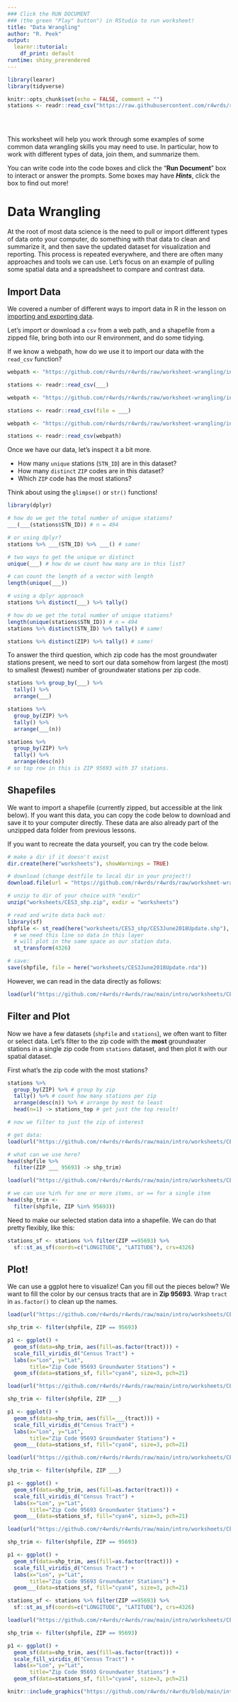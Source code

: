 ```yaml
---
### Click the RUN DOCUMENT 
### (the green "Play" button") in RStudio to run worksheet!
title: "Data Wrangling"
author: "R. Peek"
output: 
  learnr::tutorial:
    df_print: default
runtime: shiny_prerendered
---
```


```r
library(learnr)
library(tidyverse)

knitr::opts_chunk$set(echo = FALSE, comment = "")
stations <- readr::read_csv("https://raw.githubusercontent.com/r4wrds/r4wrds/main/intro/data/calenviroscreen/sac_county_crosswalk_to_gw_stations.csv")



```

<br>

This worksheet will help you work through some examples of some common data wrangling skills you may need to use. In particular, how to work with different types of data, join them, and summarize them.

You can write code into the code boxes and click the "**Run Document**" box to interact or answer the prompts. Some boxes may have __*Hints*__, click the box to find out more!

# Data Wrangling

At the root of most data science is the need to pull or import different types of data onto your computer, do something with that data to clean and summarize it, and then save the updated dataset for visualization and reporting. This process is repeated everywhere, and there are often many approaches and tools we can use. Let's focus on an example of pulling some spatial data and a spreadsheet to compare and contrast data.

## Import Data

We covered a number of different ways to import data in R in the lesson on [importing and exporting data](https://www.r4wrds.com/intro/m_importing_and_exporting_data.html).

Let's import or download a `csv` from a web path, and a shapefile from a zipped file, bring both into our R environment, and do some tidying.

If we know a webpath, how do we use it to import our data with the `read_csv` function?

```r

webpath <- "https://github.com/r4wrds/r4wrds/raw/worksheet-wrangling/intro/data/calenviroscreen/sac_county_crosswalk_to_gw_stations.csv"

stations <- readr::read_csv(___)

```

```r

webpath <- "https://github.com/r4wrds/r4wrds/raw/worksheet-wrangling/intro/data/calenviroscreen/sac_county_crosswalk_to_gw_stations.csv"

stations <- readr::read_csv(file = ___)

```

```r

webpath <- "https://github.com/r4wrds/r4wrds/raw/worksheet-wrangling/intro/data/calenviroscreen/sac_county_crosswalk_to_gw_stations.csv"

stations <- readr::read_csv(webpath)

```

Once we have our data, let's inspect it a bit more.

 - How many `unique` stations (`STN_ID`) are in this dataset? 
 - How many `distinct` `ZIP` codes are in this dataset?
 - Which `ZIP` code has the most stations?

Think about using the `glimpse()` or `str()` functions!

```r

library(dplyr)

# how do we get the total number of unique stations?
___(___(stations$STN_ID)) # n = 494

# or using dplyr?
stations %>% ___(STN_ID) %>% ___() # same!

```

```r

# two ways to get the unique or distinct
unique(___) # how do we count how many are in this list?

```

```r

# can count the length of a vector with length
length(unique(___))

# using a dplyr approach
stations %>% distinct(___) %>% tally() 

```


```r

# how do we get the total number of unique stations?
length(unique(stations$STN_ID)) # n = 494
stations %>% distinct(STN_ID) %>% tally() # same!

stations %>% distinct(ZIP) %>% tally() # same!

```

To answer the third question, which zip code has the most groundwater stations present, we need to sort our data somehow from largest (the most) to smallest (fewest) number of groundwater stations per zip code.

```r

stations %>% group_by(___) %>% 
  tally() %>% 
  arrange(___)

```

```r

stations %>% 
  group_by(ZIP) %>% 
  tally() %>% 
  arrange(___(n))

```

```r

stations %>% 
  group_by(ZIP) %>% 
  tally() %>% 
  arrange(desc(n)) 
# so top row in this is ZIP 95693 with 37 stations.


```

## Shapefiles

We want to import a shapefile (currently zipped, but accessible at the link below). If you want this data, you can copy the code below to download and save it to your computer directly. These data are also already part of the unzipped data folder from previous lessons.

If you want to recreate the data yourself, you can try the code below.

```r

# make a dir if it doesn't exist
dir.create(here("worksheets"), showWarnings = TRUE)

# download (change destfile to local dir in your project!)
download.file(url = "https://github.com/r4wrds/r4wrds/raw/worksheet-wrangling/intro/data/calenviroscreen/CES3_shp.zip", destfile = "worksheets/CES3_shp.zip")

# unzip to dir of your choice with "exdir"
unzip("worksheets/CES3_shp.zip", exdir = "worksheets")

# read and write data back out:
library(sf)
shpfile <- st_read(here("worksheets/CES3_shp/CES3June2018Update.shp"), quiet = TRUE) %>% 
  # we need this line so data in this layer
  # will plot in the same space as our station data.
  st_transform(4326)

# save: 
save(shpfile, file = here("worksheets/CES3June2018Update.rda"))

```

However, we can read in the data directly as follows:

```r

load(url("https://github.com/r4wrds/r4wrds/raw/main/intro/worksheets/CES3June2018Update.rda"))

```


## Filter and Plot

Now we have a few datasets (`shpfile` and `stations`), we often want to filter or select data. Let's filter to the zip code with the **most** groundwater stations in a single zip code from `stations` dataset, and then plot it with our spatial dataset.

First what's the zip code with the most stations?

```r

stations %>% 
  group_by(ZIP) %>% # group by zip
  tally() %>% # count how many stations per zip
  arrange(desc(n)) %>% # arrange by most to least
  head(n=1) -> stations_top # get just the top result!

```


```r

# now we filter to just the zip of interest

# get data:
load(url("https://github.com/r4wrds/r4wrds/raw/main/intro/worksheets/CES3June2018Update.rda"))

# what can we use here?
head(shpfile %>% 
  filter(ZIP ___ 95693) -> shp_trim)

```

```r

load(url("https://github.com/r4wrds/r4wrds/raw/main/intro/worksheets/CES3June2018Update.rda"))

# we can use %in% for one or more items, or == for a single item
head(shp_trim <- 
  filter(shpfile, ZIP %in% 95693))

```

Need to make our selected station data into a shapefile. We can do that pretty flexibly, like this:

```r

stations_sf <- stations %>% filter(ZIP ==95693) %>% 
  sf::st_as_sf(coords=c("LONGITUDE", "LATITUDE"), crs=4326)

```


## Plot!

We can use a ggplot here to visualize! Can you fill out the pieces below? We want to fill the color by our census tracts that are in **Zip 95693**. Wrap `tract` in `as.factor()` to clean up the names.

```r

load(url("https://github.com/r4wrds/r4wrds/raw/main/intro/worksheets/CES3June2018Update.rda"))

shp_trim <- filter(shpfile, ZIP == 95693)

p1 <- ggplot() + 
  geom_sf(data=shp_trim, aes(fill=as.factor(tract))) + 
  scale_fill_viridis_d("Census Tract") +
  labs(x="Lon", y="Lat", 
       title="Zip Code 95693 Groundwater Stations") +
  geom_sf(data=stations_sf, fill="cyan4", size=3, pch=21)

```

```r

load(url("https://github.com/r4wrds/r4wrds/raw/main/intro/worksheets/CES3June2018Update.rda"))

shp_trim <- filter(shpfile, ZIP ___)

p1 <- ggplot() + 
  geom_sf(data=shp_trim, aes(fill=___(tract))) + 
  scale_fill_viridis_d("Census Tract") +
  labs(x="Lon", y="Lat", 
       title="Zip Code 95693 Groundwater Stations") +
  geom___(data=stations_sf, fill="cyan4", size=3, pch=21)

```

```r

load(url("https://github.com/r4wrds/r4wrds/raw/main/intro/worksheets/CES3June2018Update.rda"))

shp_trim <- filter(shpfile, ZIP ___)

p1 <- ggplot() + 
  geom_sf(data=shp_trim, aes(fill=as.factor(tract))) + 
  scale_fill_viridis_d("Census Tract") +
  labs(x="Lon", y="Lat", 
       title="Zip Code 95693 Groundwater Stations") +
  geom___(data=stations_sf, fill="cyan4", size=3, pch=21)

```

```r

load(url("https://github.com/r4wrds/r4wrds/raw/main/intro/worksheets/CES3June2018Update.rda"))

shp_trim <- filter(shpfile, ZIP == 95693)

p1 <- ggplot() + 
  geom_sf(data=shp_trim, aes(fill=as.factor(tract))) + 
  scale_fill_viridis_d("Census Tract") +
  labs(x="Lon", y="Lat", 
       title="Zip Code 95693 Groundwater Stations") +
  geom___(data=stations_sf, fill="cyan4", size=3, pch=21)

```

```r

stations_sf <- stations %>% filter(ZIP ==95693) %>% 
  sf::st_as_sf(coords=c("LONGITUDE", "LATITUDE"), crs=4326)

load(url("https://github.com/r4wrds/r4wrds/raw/main/intro/worksheets/CES3June2018Update.rda"))

shp_trim <- filter(shpfile, ZIP == 95693)

p1 <- ggplot() + 
  geom_sf(data=shp_trim, aes(fill=as.factor(tract))) + 
  scale_fill_viridis_d("Census Tract") +
  labs(x="Lon", y="Lat", 
       title="Zip Code 95693 Groundwater Stations") +
  geom_sf(data=stations_sf, fill="cyan4", size=3, pch=21)

```



```r

knitr::include_graphics("https://github.com/r4wrds/r4wrds/blob/main/intro/worksheets/images/ggplot_sf_gw_map.png?raw=true")

```




